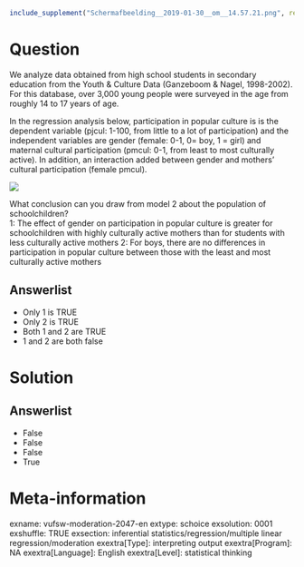 ```r
include_supplement("Schermafbeelding__2019-01-30__om__14.57.21.png", recursive = TRUE)
```

Question
========
We analyze data obtained from high school students in secondary education from the Youth & Culture Data (Ganzeboom & Nagel, 1998-2002). For this database, over 3,000 young people were surveyed in the age from roughly 14 to 17 years of age.    
  
In the regression analysis below, participation in popular culture is is the dependent variable (pjcul: 1-100, from little to a lot of participation) and the independent variables are gender (female: 0-1, 0= boy, 1 = girl) and maternal cultural participation (pmcul: 0-1, from least to most culturally active). In addition, an interaction added between gender and mothers' cultural participation (female pmcul).  
  
![](Schermafbeelding__2019-01-30__om__14.57.21.png)
  
What conclusion can you draw from model 2 about the population of schoolchildren?  
1: The effect of gender on participation in popular culture is greater for schoolchildren with highly culturally active mothers than for students with less culturally active mothers 2: For boys, there are no differences in participation in popular culture between those with the least and most culturally active mothers

Answerlist
----------
* Only 1 is TRUE
* Only 2 is TRUE
* Both 1 and 2 are TRUE
* 1 and 2 are both false

Solution
========

Answerlist
----------
* False
* False
* False
* True

Meta-information
================
exname: vufsw-moderation-2047-en
extype: schoice
exsolution: 0001
exshuffle: TRUE
exsection: inferential statistics/regression/multiple linear regression/moderation
exextra[Type]: interpreting output
exextra[Program]: NA
exextra[Language]: English
exextra[Level]: statistical thinking

